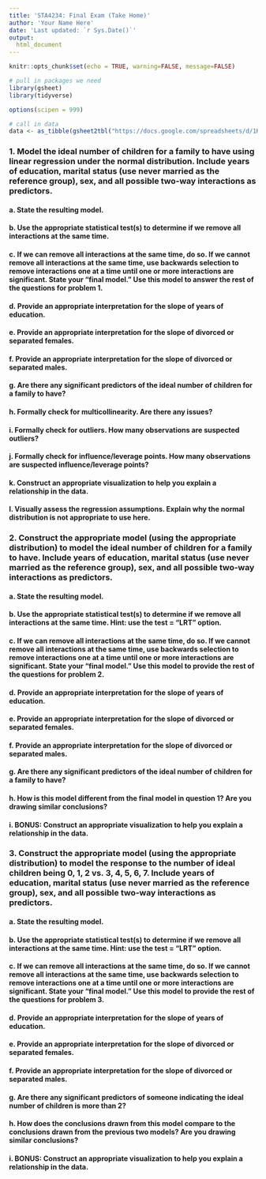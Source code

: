 ```yaml
---
title: 'STA4234: Final Exam (Take Home)'
author: 'Your Name Here'
date: 'Last updated: `r Sys.Date()`'
output:
  html_document
---
```


```r
knitr::opts_chunk$set(echo = TRUE, warning=FALSE, message=FALSE)

# pull in packages we need
library(gsheet)
library(tidyverse)

options(scipen = 999)

# call in data
data <- as_tibble(gsheet2tbl("https://docs.google.com/spreadsheets/d/1Kjtlt4KSSRXHF1PtYvWFzOaOZNsys9dMh8HqDT6PTEw"))
```

### 1. Model the ideal number of children for a family to have using linear regression under the normal distribution. Include years of education, marital status (use never married as the reference group), sex, and all possible two-way interactions as predictors.

#### a. State the resulting model.

#### b. Use the appropriate statistical test(s) to determine if we remove all interactions at the same time.

#### c. If we can remove all interactions at the same time, do so. If we cannot remove all interactions at the same time, use backwards selection to remove interactions one at a time until one or more interactions are significant. State your "final model." Use this model to answer the rest of the questions for problem 1.

#### d. Provide an appropriate interpretation for the slope of years of education.

#### e. Provide an appropriate interpretation for the slope of divorced or separated females.

#### f. Provide an appropriate interpretation for the slope of divorced or separated males.

#### g. Are there any significant predictors of the ideal number of children for a family to have?

#### h. Formally check for multicollinearity. Are there any issues?

#### i. Formally check for outliers. How many observations are suspected outliers?

#### j. Formally check for influence/leverage points. How many observations are suspected influence/leverage points?

#### k. Construct an appropriate visualization to help you explain a relationship in the data. 

#### l. Visually assess the regression assumptions. Explain why the normal distribution is **not** appropriate to use here.
    
### 2. Construct the appropriate model (using the appropriate distribution) to model the ideal number of children for a family to have. Include years of education, marital status (use never married as the reference group), sex, and all possible two-way interactions as predictors.
    
#### a. State the resulting model.

#### b. Use the appropriate statistical test(s) to determine if we remove all interactions at the same time. Hint: use the test = "LRT" option.

#### c. If we can remove all interactions at the same time, do so. If we cannot remove all interactions at the same time, use backwards selection to remove interactions one at a time until one or more interactions are significant. State your "final model." Use this model to provide the rest of the questions for problem 2.
 
#### d. Provide an appropriate interpretation for the slope of years of education.

#### e. Provide an appropriate interpretation for the slope of divorced or separated females.

#### f. Provide an appropriate interpretation for the slope of divorced or separated males.

#### g. Are there any significant predictors of the ideal number of children for a family to have?

#### h. How is this model different from the final model in question 1? Are you drawing similar conclusions?

#### i. BONUS: Construct an appropriate visualization to help you explain a relationship in the data.

### 3. Construct the appropriate model (using the appropriate distribution) to model the response to the number of ideal children being 0, 1, 2 vs. 3, 4, 5, 6, 7. Include years of education, marital status (use never married as the reference group), sex, and all possible two-way interactions as predictors.

#### a. State the resulting model.

#### b. Use the appropriate statistical test(s) to determine if we remove all interactions at the same time. Hint: use the test = "LRT" option.

#### c. If we can remove all interactions at the same time, do so. If we cannot remove all interactions at the same time, use backwards selection to remove interactions one at a time until one or more interactions are significant. State your "final model." Use this model to provide the rest of the questions for problem 3.

#### d. Provide an appropriate interpretation for the slope of years of education.

#### e. Provide an appropriate interpretation for the slope of divorced or separated females.

#### f. Provide an appropriate interpretation for the slope of divorced or separated males.

#### g. Are there any significant predictors of someone indicating the ideal number of children is more than 2?

#### h. How does the conclusions drawn from this model compare to the conclusions drawn from the previous two models? Are you drawing similar conclusions? 

#### i. BONUS: Construct an appropriate visualization to help you explain a relationship in the data.



